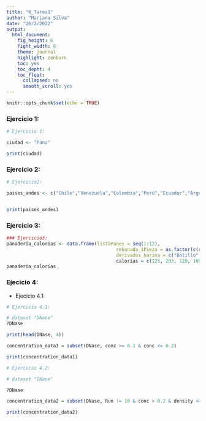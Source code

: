 ```yaml
---
title: "R_Tarea1"
author: "Mariana Silva"
date: "26/2/2022"
output: 
  html_document:
    fig_height: 6
    fight_width: 8
    theme: journal
    highlight: zenburn
    toc: yes
    toc_depht: 4
    toc_float:
      collapsed: no
      smooth_scroll: yes
---
```


```r
knitr::opts_chunk$set(echo = TRUE)
```
### Ejercicio 1:

```r
# Ejercicio 1:

ciudad <- "Pano"

print(ciudad)

```
### Ejercicio 2:


```r

# Ejercicio2:

paises_andes <- c("Chile","Venezuela","Colombia","Perú","Ecuador","Argentina","Bolivia")


print(paises_andes)

```

### Ejercicio 3:

```r

### Ejercicio3:
panadería_calorías <- data.frame(listaPanes = seq(1:12),
                                        rebanada_1Pieza = as.factor(c(rep(0, 10),1, 1)),
                                        derivados_harina = c("Bolillo","Bollo","Chapati","Brazo_gitano","Conchas","Focaccia","Hojaldre","Hojaldre de manzana","Pastel","Spanakopita","Budin con chocolate","Pan dulce"), 
                                        calorías = c(125, 203, 120, 100, 35, 142, 262, 285, 296, 140, 240, 380)) #kcal
panadería_calorías
```
### Ejecicio 4:

* Ejecicio 4.1:

```r

# Ejercicio 4.1:

# dataset "DNase"
?DNase

print(head(DNase, 4))

concentration_data1 = subset(DNase, conc >= 0.1 & conc <= 0.2)

print(concentration_data1)

```
```r

# Ejercicio 4.2:

# dataset "DNase"

?DNase

concentration_data2 = subset(DNase, Run != 10 & conc > 0.2 & density <= 1.0)

print(concentration_data2)

```